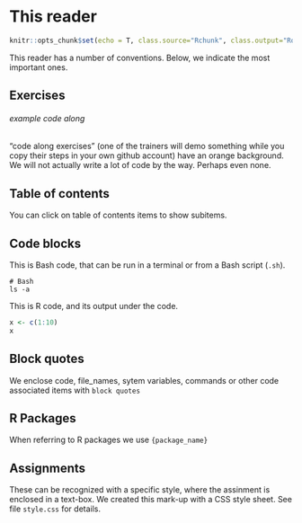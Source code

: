 # This reader

```r
knitr::opts_chunk$set(echo = T, class.source="Rchunk", class.output="Rout")
```

This reader has a number of conventions. Below, we indicate the most important ones.

## Exercises

###### example code along {.oranje}
"code along exercises" (one of the trainers will demo something while you copy their steps in your own github account) have an orange background. We will not actually write a lot of code by the way. Perhaps even none.

## Table of contents

You can click on table of contents items to show subitems.

## Code blocks

This is Bash code, that can be run in a terminal or from a Bash script (`.sh`).
```
# Bash
ls -a
```

This is R code, and its output under the code.
```r
x <- c(1:10)
x
```

## Block quotes
We enclose code, file_names, sytem variables, commands or other code associated items with `block quotes`

## R Packages
When referring to R packages we use `{package_name}`

## Assignments
These can be recognized with a specific style, where the assinment is enclosed in a text-box. We created this mark-up with a CSS style sheet. See file `style.css` for details.
